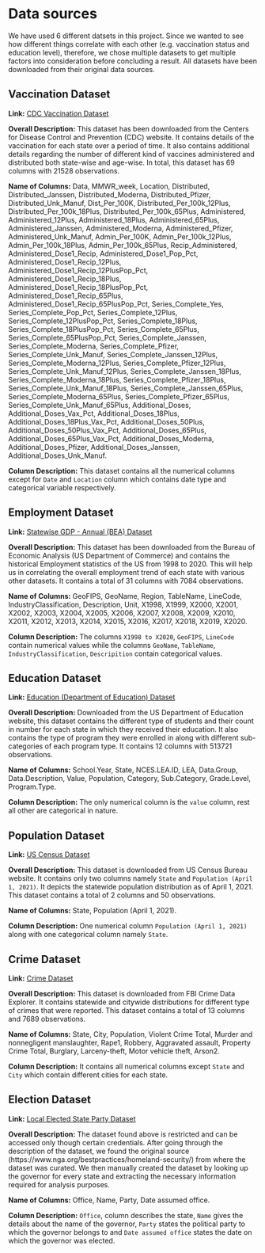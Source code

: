 # Data sources

We have used 6 different datsets in this project. Since we wanted to see how different things correlate with each other (e.g. vaccination status and education level), therefore, we chose multiple datasets to get multiple factors into consideration before concluding a result. All datasets have been downloaded from their original data sources.

## Vaccination Dataset

**Link:** [CDC Vaccination Dataset](https://data.cdc.gov/Vaccinations/COVID-19-Vaccinations-in-the-United-States-Jurisdi/unsk-b7fc/data)

**Overall Description:** This dataset has been downloaded from the Centers for Disease Control and Prevention (CDC) website. It contains details of the vaccination for each state over a period of time. It also contains additional details regarding the number of different kind of vaccines administered and distributed both state-wise and age-wise. In total, this dataset has 69 columns with 21528 observations.

**Name of Columns:** Data, MMWR_week, Location, Distributed, Distributed_Janssen, Distributed_Moderna, Distributed_Pfizer, Distributed_Unk_Manuf, Dist_Per_100K, Distributed_Per_100k_12Plus, Distributed_Per_100k_18Plus, Distributed_Per_100k_65Plus, Administered, Administered_12Plus, Administered_18Plus, Administered_65Plus, Administered_Janssen, Administered_Moderna, Administered_Pfizer, Administered_Unk_Manuf, Admin_Per_100K, Admin_Per_100k_12Plus, Admin_Per_100k_18Plus, Admin_Per_100k_65Plus, Recip_Administered, Administered_Dose1_Recip, Administered_Dose1_Pop_Pct, Administered_Dose1_Recip_12Plus, Administered_Dose1_Recip_12PlusPop_Pct, Administered_Dose1_Recip_18Plus, Administered_Dose1_Recip_18PlusPop_Pct, Administered_Dose1_Recip_65Plus, Administered_Dose1_Recip_65PlusPop_Pct, Series_Complete_Yes, Series_Complete_Pop_Pct, Series_Complete_12Plus, Series_Complete_12PlusPop_Pct, Series_Complete_18Plus, Series_Complete_18PlusPop_Pct, Series_Complete_65Plus, Series_Complete_65PlusPop_Pct, Series_Complete_Janssen, Series_Complete_Moderna, Series_Complete_Pfizer, Series_Complete_Unk_Manuf, Series_Complete_Janssen_12Plus, Series_Complete_Moderna_12Plus, Series_Complete_Pfizer_12Plus, Series_Complete_Unk_Manuf_12Plus, Series_Complete_Janssen_18Plus, Series_Complete_Moderna_18Plus, Series_Complete_Pfizer_18Plus, Series_Complete_Unk_Manuf_18Plus, Series_Complete_Janssen_65Plus, Series_Complete_Moderna_65Plus, Series_Complete_Pfizer_65Plus, Series_Complete_Unk_Manuf_65Plus, Additional_Doses, Additional_Doses_Vax_Pct, Additional_Doses_18Plus, Additional_Doses_18Plus_Vax_Pct, Additional_Doses_50Plus, Additional_Doses_50Plus_Vax_Pct, Additional_Doses_65Plus, Additional_Doses_65Plus_Vax_Pct, Additional_Doses_Moderna, Additional_Doses_Pfizer, Additional_Doses_Janssen, Additional_Doses_Unk_Manuf.

**Column Description:** This dataset contains all the numerical columns except for `Date` and `Location` column which contains date type and categorical variable respectively.

## Employment Dataset

**Link:** [Statewise GDP - Annual (BEA) Dataset](https://apps.bea.gov/regional/downloadzip.cfm)

**Overall Description:** This dataset has been downloaded from the Bureau of Economic Analysis (US Department of Commerce) and contains the historical Employment statistics of the US from 1998 to 2020. This will help us in correlating the overall employment trend of each state with various other datasets. It contains a total of 31 columns with 7084 observations.

**Name of Columns:** GeoFIPS, GeoName, Region, TableName, LineCode, IndustryClassification, Description, Unit, X1998, X1999, X2000, X2001, X2002, X2003, X2004, X2005, X2006, X2007, X2008, X2009, X2010, X2011, X2012, X2013, X2014, X2015, X2016, X2017, X2018, X2019, X2020.

**Column Description:** The columns `X1998 to X2020`, `GeoFIPS`, `LineCode` contain numerical values while the columns `GeoName`, `TableName`, `IndustryClassification`, `Descripition` contain categorical values.

## Education Dataset

**Link:** [Education (Department of Education) Dataset](https://eddataexpress.ed.gov/download)

**Overall Description:** Downloaded from the US Department of Education website, this dataset contains the different type of students and their count in number for each state in which they received their education. It also contains the type of program they were enrolled in along with different sub-categories of each program type. It contains 12 columns with 513721 observations.

**Name of Columns:** School.Year, State, NCES.LEA.ID, LEA, Data.Group, Data.Description, Value, Population, Category, Sub.Category, Grade.Level, Program.Type.

**Column Description:** The only numerical column is the `value` column, rest all other are categorical in nature.

## Population Dataset

**Link:** [US Census Dataset](https://www.census.gov/data/tables/2020/dec/2020-apportionment-data.html)

**Overall Description:** This dataset is downloaded from US Census Bureau website. It contains only two columns namely `State` and `Population (April 1, 2021)`. It depicts the statewide population distribution as of April 1, 2021. This dataset contains a total of 2 columns and 50 observations.

**Name of Columns:** State, Population (April 1, 2021).

**Column Description:** One numerical column `Population (April 1, 2021)` along with one categorical column namely `State`.

## Crime Dataset

**Link:** [Crime Dataset](https://crime-data-explorer.fr.cloud.gov/pages/downloads)

**Overall Description:** This dataset is downloaded from FBI Crime Data Explorer. It contains statewide and citywide distributions for different type of crimes that were reported. This dataset contains a total of 13 columns and 7689 observations.

**Name of Columns:** State, City, Population, Violent Crime Total, Murder and nonnegligent manslaughter, Rape1, Robbery, Aggravated assault, Property Crime Total, Burglary, Larceny-theft, Motor vehicle theft, Arson2.

**Column Description:** It contains all numerical columns except `State` and `City` which contain different cities for each state.

## Election Dataset

**Link:** [Local Elected State Party Dataset](https://www.openicpsr.org/openicpsr/project/102000/version/V3/view)

**Overall Description:** The dataset found above is restricted and can be accessed only though certain credentials. After going through the description of the dataset, we found the original source (https://www.nga.org/bestpractices/homeland-security/) from where the dataset was curated. We then manually created the dataset by looking up the governor for every state and extracting the necessary information required for analysis purposes.

**Name of Columns:** Office,	Name,	Party,	Date assumed office.

**Column Description:** `Office`, column describes the state, `Name` gives the details about the name of the governor, `Party` states the political party to which the governor belongs to and `Date assumed office` states the date on which the governor was elected.